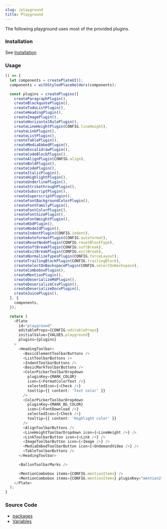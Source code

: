 ```yaml
---
slug: /playground
title: Playground
---
```


The following playground uses most of the provided plugins.

### Installation

See [Installation](/docs/installation)

### Usage

```ts live
() => {
  let components = createPlateUI();
  components = withStyledPlaceHolders(components);

  const plugins = createPlugins([
    createParagraphPlugin(),
    createBlockquotePlugin(),
    createTodoListPlugin(),
    createHeadingPlugin(),
    createImagePlugin(),
    createHorizontalRulePlugin(),
    createLineHeightPlugin(CONFIG.lineHeight),
    createLinkPlugin(),
    createListPlugin(),
    createTablePlugin(),
    createMediaEmbedPlugin(),
    createExcalidrawPlugin(),
    createCodeBlockPlugin(),
    createAlignPlugin(CONFIG.align),
    createBoldPlugin(),
    createCodePlugin(),
    createItalicPlugin(),
    createHighlightPlugin(),
    createUnderlinePlugin(),
    createStrikethroughPlugin(),
    createSubscriptPlugin(),
    createSuperscriptPlugin(),
    createFontBackgroundColorPlugin(),
    createFontFamilyPlugin(),
    createFontColorPlugin(),
    createFontSizePlugin(),
    createFontWeightPlugin(),
    createKbdPlugin(),
    createNodeIdPlugin(),
    createIndentPlugin(CONFIG.indent),
    createAutoformatPlugin(CONFIG.autoformat),
    createResetNodePlugin(CONFIG.resetBlockType),
    createSoftBreakPlugin(CONFIG.softBreak),
    createExitBreakPlugin(CONFIG.exitBreak),
    createNormalizeTypesPlugin(CONFIG.forceLayout),
    createTrailingBlockPlugin(CONFIG.trailingBlock),
    createSelectOnBackspacePlugin(CONFIG.selectOnBackspace),
    createComboboxPlugin(),
    createMentionPlugin(),
    createDeserializeMdPlugin(),
    createDeserializeCsvPlugin(),
    createDeserializeDocxPlugin(),
    createJuicePlugin(),
  ], {
    components,
  });

  return (
    <Plate
      id="playground"
      editableProps={CONFIG.editableProps}
      initialValue={VALUES.playground}
      plugins={plugins}
    >
      <HeadingToolbar>
        <BasicElementToolbarButtons />
        <ListToolbarButtons />
        <IndentToolbarButtons />
        <BasicMarkToolbarButtons />
        <ColorPickerToolbarDropdown
          pluginKey={MARK_COLOR}
          icon={<FormatColorText />}
          selectedIcon={<Check />}
          tooltip={{ content: 'Text color' }}
        />
        <ColorPickerToolbarDropdown
          pluginKey={MARK_BG_COLOR}
          icon={<FontDownload />}
          selectedIcon={<Check />}
          tooltip={{ content: 'Highlight color' }}
        />
        <AlignToolbarButtons />
        <LineHeightToolbarDropdown icon={<LineWeight />} />
        <LinkToolbarButton icon={<Link />} />
        <ImageToolbarButton icon={<Image />} />
        <MediaEmbedToolbarButton icon={<OndemandVideo />} />
        <TableToolbarButtons />
      </HeadingToolbar>

      <BallonToolbarMarks />

      <MentionCombobox items={CONFIG.mentionItems} />
      <MentionCombobox items={CONFIG.mentionItems} pluginKey="mention2" />
    </Plate>
  );
}
```

### Source Code

- [packages](https://github.com/udecode/plate/tree/main/packages)
- [Variables](https://github.com/udecode/plate/blob/main/docs/src/live/live.tsx)
